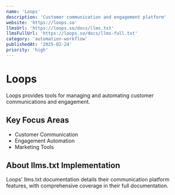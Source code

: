 ```yaml
---
name: 'Loops'
description: 'Customer communication and engagement platform'
website: 'https://loops.so'
llmsUrl: 'https://loops.so/docs/llms.txt'
llmsFullUrl: 'https://loops.so/docs/llms-full.txt'
category: 'automation-workflow'
publishedAt: '2025-02-24'
priority: 'high'
---
```


# Loops

Loops provides tools for managing and automating customer communications and engagement.

## Key Focus Areas

- Customer Communication
- Engagement Automation
- Marketing Tools

## About llms.txt Implementation

Loops' llms.txt documentation details their communication platform features, with comprehensive coverage in their full documentation.
